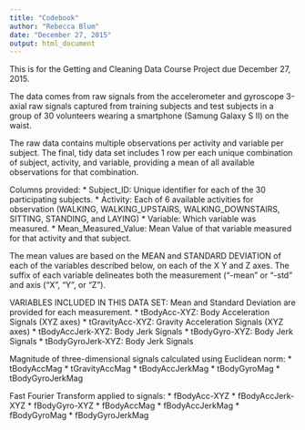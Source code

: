 ```yaml
---
title: "Codebook"
author: "Rebecca Blum"
date: "December 27, 2015"
output: html_document
---
```


This is for the Getting and Cleaning Data Course Project due December 27, 2015.

The data comes from raw signals from the accelerometer and gyroscope 3-axial raw signals captured from training subjects and test subjects in a group of 30 volunteers wearing a smartphone (Samung Galaxy S II) on the waist. 

The raw data contains multiple observations per activity and variable per subject. The final, tidy data set includes 1 row per each unique combination of subject, activity, and variable, providing a mean of all available observations for that combination.

Columns provided:
* Subject_ID: Unique identifier for each of the 30 participating subjects.
* Activity: Each of 6 available activities for observation (WALKING, WALKING_UPSTAIRS,  WALKING_DOWNSTAIRS, SITTING, STANDING, and LAYING)
* Variable: Which variable was measured.
* Mean_Measured_Value: Mean Value of that variable measured for that activity and that subject.

The mean values are based on the MEAN and STANDARD DEVIATION of each of the variables described below, on each of the X Y and Z axes. The suffix of each variable delineates both the measurement ("-mean" or "-std" and axis ("X", "Y", or "Z").

VARIABLES INCLUDED IN THIS DATA SET: 
Mean and Standard Deviation are provided for each measurement.
* tBodyAcc-XYZ: Body Acceleration Signals (XYZ axes)
* tGravityAcc-XYZ: Gravity Acceleration Signals (XYZ axes)
* tBodyAccJerk-XYZ: Body Jerk Signals
* tBodyGyro-XYZ: Body Jerk Signals 
* tBodyGyroJerk-XYZ: Body Jerk Signals

Magnitude of three-dimensional signals calculated using Euclidean norm:
* tBodyAccMag
* tGravityAccMag
* tBodyAccJerkMag
* tBodyGyroMag
* tBodyGyroJerkMag

Fast Fourier Transform applied to signals:
* fBodyAcc-XYZ
* fBodyAccJerk-XYZ
* fBodyGyro-XYZ
* fBodyAccMag
* fBodyAccJerkMag
* fBodyGyroMag
* fBodyGyroJerkMag
